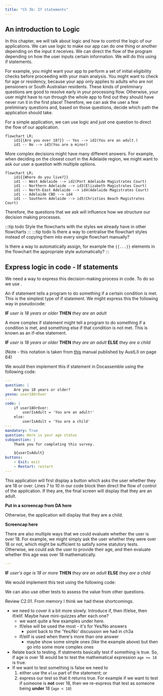 ```yaml
---
title: "Ch 3b: If statements"
---
```


## An introduction to Logic
In this chapter, we will talk about logic and how to control the logic of our applications. We can use logic to make our app can do one thing or another depending on the input it receives. We can direct the flow of the program depending on how the user inputs certain information. We will do this using if statements.

For example, you might want your app to perform a set of initial eligibility checks before proceeding with your main analysis. You might want to check for age or residency, because your app only applies to adults who are not pensioners or South Australian residents. These kinds of preliminary questions are good to resolve early in your processing flow. Otherwise, your user might have to run through the whole app to find out they should have never run it in the first place! Therefore, we can ask the user a few preliminary questions and, based on those questions, decide which path the application should take. 

For a simple application, we can use logic and just one question to direct the flow of our application.
```mermaid
flowchart LR;
    id1{{Are you over 18?}} -- Yes --> id2(You are an adult.)
    id1 -- No --> id3(You are a minor)
```
More complex decisions might have many different answers.  For example, when deciding on the closest court in the Adelaide region, we might want to ask our user a question with multiple options.
```mermaid
flowchart LR;
    id1{{Where do you live?}}
    id1 -- West Adelaide --> id2(Port Adelaide Magistrates Court)
    id1 -- Northern Adelaide --> id3(Elizabeth Magistrates Court)
    id1 -- North-East Adelaide --> id4(Adelaide Magistrates Court)
    id1 -- Adelaide CBD --> id4
    id1 -- Southern Adelaide --> id5(Christies Beach Magistrates Court)
```

Therefore, the questions that we ask will influence how we structure our decision making processes. 

:::tip todo
Style the flowcharts with the styles we already have in other flowcharts
:::
:::tip todo
Is there a way to centralise the flowchart styles instead of copying them into
every single flowchart manually?

Is there a way to automatically assign, for example the `{{...}}` elements in the 
flowchart the appropriate style automatically?
:::

## Express logic in code - If statements
We need a way to express this decision-making process in code.  To do so we use  <DisplayGlossaryItem item='ifstatement' plural />.

An if statement tells a program to do something if a certain condition is met. This is the simplest type of if statement. We might express this the following way in pseudocode:

**IF** *user is 18 years or older* **THEN** *they are an adult*

A more complex if statement might tell a program to do something if a condition is met, and something else if that condition is not met. This is known as an if-else statement.

**IF** *user is 18 years or older* **THEN** *they are an adult* **ELSE** *they are a child*

(Note - this notation is taken from [this](https://austlii.community/foswiki/pub/DataLex/WebHome/ys-manual.pdf?_t=1700718132) manual published by AustLII on page 64)

We would then implement this if statement in Docassemble using the following code:

```yaml showLineNumbers title="Ch3_Age_Eligibility.yml" showLineNumbers
---
question: |
    Are you 18 years or older?
yesno: user18OrOver
---
code: |
    if user18OrOver:
        userIsAdult = 'You are an adult!'
    else:
        userIsAdult = 'You are a child'
---
mandatory: True
question: Here is your age status
subquestion: |
    Thank you for completing this survey.

    ${userIsAdult}
buttons:
    - Exit: exit
    - Restart: restart
---
```
This application will first display a button which asks the user whether they are 18 or over. Lines 7 to 10 in our code block then direct the flow of control of the application. If they are, the final screen will display that they are an adult.

**Put in a screencap from DA here**

Otherwise, the application will display that they are a child.

**Screencap here**

There are also multiple ways that we could evaluate whether the user is over 18. For example, we might simply ask the user whether they were over 18 or not, which might be sufficient to satisfy some statutory tests. Otherwise, we could ask the user to provide their age, and then evaluate whether this age was over 18 mathematically. 

```yaml showLineNumbers title="Ch3_Age_Eligibility_Numbers.yml" showLineNumbers
---
```

**IF** *user's age is 18 or more* **THEN** *they are an adult* **ELSE** *they are a child*

We would implement this test using the following code:

We can also use other tests to assess the value from other questions.

Review C2.01.  From memory I think we had these shortcomings.
- we need to cover it a bit more slowly.  Introduce if, then if/else, then if/elif.  Maybe have mini-quizzes after each one?
    - we want quite a few examples under here.
    - If/else will be used the most - it's for Yes/No answers
        - point back to the 'Yes/No' discussion we had in ch3a
    - If/elif is used when there's more than one answer
        - maybe show some simple ones (like the example above) but then go into some more complex ones
- Relate back to testing.  If statments basically test if something is true.  So, if age is over 18 would be to test the mathematical expression `age >= 18` is true.
- If we want to test something is false we need to
    1. either use the `else` part of the statement; or
    2. express our test so that it returns true.  For example if we want to test if someone is **not** over 18, then we re-express that test as someone being **under** 18 (`age < 18`)